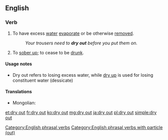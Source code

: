 ==English==

===Verb===
{{en-verb|head=[[dry]] [[out]]|dries out|drying out|dried out}}

# To have excess [[water]] [[evaporate]] or be otherwise [[remove]]d.
#: ''Your trousers need to '''dry out''' before you put them on.''
# {{label|en|idiomatic}} To [[sober up]]; to cease to be [[drunk]].

====Usage notes====
* Dry out refers to losing excess water, while [[dry up]] is used for losing constituent water (dessicate)

====Translations====
{{trans-top}}
* Mongolian: {{t+|mn|хатаах|sc=Cyrl}}
{{trans-mid}}
{{trans-bottom}}

[[Category:English phrasal verbs]]
[[Category:English phrasal verbs with particle (out)]]

[[et:dry out]]
[[fr:dry out]]
[[ko:dry out]]
[[mg:dry out]]
[[ja:dry out]]
[[pl:dry out]]
[[simple:dry out]]